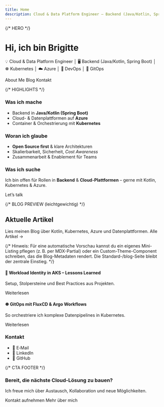 ```yaml
---
title: Home
description: Cloud & Data Platform Engineer – Backend (Java/Kotlin, Spring Boot), Kubernetes, Azure, DevOps & GitOps
---
```



{/* HERO */}
<div className="hero hero--primary" style={{padding: '3rem 0'}}>
  <div className="container">
    <h1 className="hero__title" style={{marginBottom: '0.5rem'}}>Hi, ich bin <strong>Brigitte</strong></h1>
    <p className="hero__subtitle" style={{fontSize: '1.05rem', lineHeight: 1.6}}>
      💡 Cloud & Data Platform Engineer │ 🖥️ Backend (Java/Kotlin, Spring Boot) │ ☸️ Kubernetes │ ☁️ Azure │ 🔧 DevOps │ 🧩 GitOps
    </p>
    <div className="buttons" style={{display: 'flex', gap: '0.75rem', flexWrap: 'wrap'}}>
      <Link className="button button--secondary button--lg" to="/docs/about">About Me</Link>
      <Link className="button button--outline button--lg" to="/blog">Blog</Link>
      <Link className="button button--outline button--lg" to="mailto:brigitte_boehm@outlook.de">Kontakt</Link>
    </div>
  </div>
</div>

{/* HIGHLIGHTS */}
<section className="container" style={{padding: '2.5rem 0'}}>
  <div className="row">
    <div className="col col--4">
      <div className="card">
        <div className="card__header"><h3>Was ich mache</h3></div>
        <div className="card__body">
          <ul>
            <li>Backend in <strong>Java/Kotlin (Spring Boot)</strong></li>
            <li>Cloud- & Datenplattformen auf <strong>Azure</strong></li>
            <li>Container & Orchestrierung mit <strong>Kubernetes</strong></li>
          </ul>
        </div>
      </div>
    </div>
    <div className="col col--4">
      <div className="card">
        <div className="card__header"><h3>Woran ich glaube</h3></div>
        <div className="card__body">
          <ul>
            <li><strong>Open Source first</strong> & klare Architekturen</li>
            <li>Skalierbarkeit, Sicherheit, <em>Cost Awareness</em></li>
            <li>Zusammenarbeit & Enablement für Teams</li>
          </ul>
        </div>
      </div>
    </div>
    <div className="col col--4">
      <div className="card">
        <div className="card__header"><h3>Was ich suche</h3></div>
        <div className="card__body">
          <p>Ich bin offen für Rollen in <strong>Backend</strong> & <strong>Cloud-Plattformen</strong> – gerne mit Kotlin, Kubernetes & Azure.</p>
          <Link className="button button--sm button--primary" to="mailto:brigitte_boehm@outlook.de">Let’s talk</Link>
        </div>
      </div>
    </div>
  </div>
</section>

{/* BLOG PREVIEW (leichtgewichtig) */}
<section className="container" style={{paddingBottom: '2.5rem'}}>
  <div className="row">
    <div className="col col--8">
      <h2 style={{marginBottom: '1rem'}}>Aktuelle Artikel</h2>
      <p>
        Lies meinen Blog über Kotlin, Kubernetes, Azure und Datenplattformen. 
        <Link to="/blog" style={{marginLeft: 8}}>Alle Artikel →</Link>
      </p>
      {/*
        Hinweis: Für eine automatische Vorschau kannst du ein eigenes Mini-Listing pflegen
        (z. B. per MDX-Partial) oder ein Custom-Theme-Component schreiben, das die Blog-Metadaten rendert.
        Die Standard-/blog-Seite bleibt der zentrale Einstieg.
      */}
      <div className="row">
        <div className="col col--6">
          <div className="card">
            <div className="card__header"><h4>🔧 Workload Identity in AKS – Lessons Learned</h4></div>
            <div className="card__body"><p>Setup, Stolpersteine und Best Practices aus Projekten.</p></div>
            <div className="card__footer"><Link to="/blog">Weiterlesen</Link></div>
          </div>
        </div>
        <div className="col col--6">
          <div className="card">
            <div className="card__header"><h4>☸️ GitOps mit FluxCD & Argo Workflows</h4></div>
            <div className="card__body"><p>So orchestriere ich komplexe Datenpipelines in Kubernetes.</p></div>
            <div className="card__footer"><Link to="/blog">Weiterlesen</Link></div>
          </div>
        </div>
      </div>
    </div>
    <div className="col col--4">
      <div className="card">
        <div className="card__header"><h3>Kontakt</h3></div>
        <div className="card__body">
          <ul>
            <li>📧 <Link to="mailto:brigitte_boehm@outlook.de">E‑Mail</Link></li>
            <li>💼 <Link to="https://www.linkedin.com/in/brigitte-boehm-34b7a025/">LinkedIn</Link></li>
            <li>🐙 <Link to="https://github.com/bri-b-dev">GitHub</Link></li>
          </ul>
        </div>
      </div>
    </div>
  </div>
</section>

{/* CTA FOOTER */}
<section className="hero" style={{padding: '2.25rem 0', background: 'var(--ifm-background-surface-color)'}}>
  <div className="container" style={{textAlign: 'center'}}>
    <h3 style={{marginBottom: '0.5rem'}}>Bereit, die nächste Cloud-Lösung zu bauen?</h3>
    <p style={{marginBottom: '1rem'}}>Ich freue mich über Austausch, Kollaboration und neue Möglichkeiten.</p>
    <div className="buttons" style={{display: 'flex', gap: '0.75rem', justifyContent: 'center', flexWrap: 'wrap'}}>
      <Link className="button button--primary" to="mailto:brigitte_boehm@outlook.de">Kontakt aufnehmen</Link>
      <Link className="button button--secondary" to="/docs/about">Mehr über mich</Link>
    </div>
  </div>
</section>
